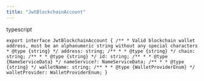 ```yaml
---
title: "JwtBlockchainAccount"
---
```


typescript

`export interface JwtBlockchainAccount {
    /**
     * Valid blockchain wallet address, must be an alphanumeric string without any special characters
     * @type {string}
     */
    address: string;
    /**
     *
     * @type {string}
     */
    chain: string;
    /**
     *
     * @type {string}
     */
    id: string;
    /**
     *
     * @type {NameServiceData}
     */
    nameService?: NameServiceData;
    /**
     *
     * @type {string}
     */
    walletName: string;
    /**
     *
     * @type {WalletProviderEnum}
     */
    walletProvider: WalletProviderEnum;
}
`